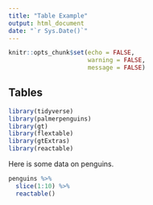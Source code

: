 ```yaml
---
title: "Table Example"
output: html_document
date: "`r Sys.Date()`"
---
```


```r
knitr::opts_chunk$set(echo = FALSE,
                      warning = FALSE,
                      message = FALSE)
```

## Tables

```r
library(tidyverse)
library(palmerpenguins)
library(gt)
library(flextable)
library(gtExtras)
library(reactable)
```

Here is some data on penguins.

```r
penguins %>% 
  slice(1:10) %>% 
  reactable()
```


